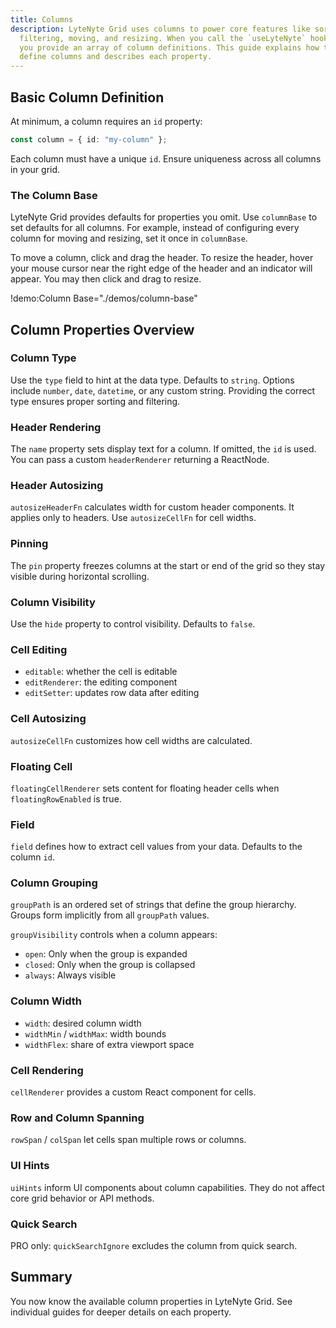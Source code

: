 ```yaml
---
title: Columns
description: LyteNyte Grid uses columns to power core features like sorting,
  filtering, moving, and resizing. When you call the `useLyteNyte` hook,
  you provide an array of column definitions. This guide explains how to
  define columns and describes each property.
---
```


## Basic Column Definition

At minimum, a column requires an `id` property:

```ts
const column = { id: "my-column" };
```

Each column must have a unique `id`. Ensure uniqueness across all
columns in your grid.

### The Column Base

LyteNyte Grid provides defaults for properties you omit. Use
`columnBase` to set defaults for all columns. For example, instead of
configuring every column for moving and resizing, set it once in
`columnBase`.

<Callout>

To move a column, click and drag the header. To resize the header, hover your
mouse cursor near the right edge of the header and an indicator will appear. You
may then click and drag to resize.

</Callout>

!demo:Column Base="./demos/column-base"

## Column Properties Overview

### Column Type

Use the `type` field to hint at the data type. Defaults to `string`.
Options include `number`, `date`, `datetime`, or any custom string.
Providing the correct type ensures proper sorting and filtering.

### Header Rendering

The `name` property sets display text for a column. If omitted, the
`id` is used. You can pass a custom `headerRenderer` returning a
ReactNode.

### Header Autosizing

`autosizeHeaderFn` calculates width for custom header components. It
applies only to headers. Use `autosizeCellFn` for cell widths.

### Pinning

The `pin` property freezes columns at the start or end of the grid so
they stay visible during horizontal scrolling.

### Column Visibility

Use the `hide` property to control visibility. Defaults to `false`.

### Cell Editing

- `editable`: whether the cell is editable
- `editRenderer`: the editing component
- `editSetter`: updates row data after editing

### Cell Autosizing

`autosizeCellFn` customizes how cell widths are calculated.

### Floating Cell

`floatingCellRenderer` sets content for floating header cells when
`floatingRowEnabled` is true.

### Field

`field` defines how to extract cell values from your data. Defaults to
the column `id`.

### Column Grouping

`groupPath` is an ordered set of strings that define the group
hierarchy. Groups form implicitly from all `groupPath` values.

`groupVisibility` controls when a column appears:

- `open`: Only when the group is expanded
- `closed`: Only when the group is collapsed
- `always`: Always visible

### Column Width

- `width`: desired column width
- `widthMin` / `widthMax`: width bounds
- `widthFlex`: share of extra viewport space

### Cell Rendering

`cellRenderer` provides a custom React component for cells.

### Row and Column Spanning

`rowSpan` / `colSpan` let cells span multiple rows or columns.

### UI Hints

`uiHints` inform UI components about column capabilities. They do not
affect core grid behavior or API methods.

### Quick Search

PRO only: `quickSearchIgnore` excludes the column from quick search.

## Summary

You now know the available column properties in LyteNyte Grid. See
individual guides for deeper details on each property.
